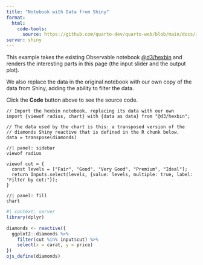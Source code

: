 ```yaml
---
title: "Notebook with Data from Shiny"
format:
  html:
    code-tools: 
      source: https://github.com/quarto-dev/quarto-web/blob/main/docs/interactive/ojs/examples/_shiny/data/data-shiny-ojs.qmd
server: shiny
---
```


This example takes the existing Observable notebook [\@d3/hexbin](https://observablehq.com/@d3/hexbin) and renders the interesting parts in this page (the input slider and the output plot).

We also replace the data in the original notebook with our own copy of the data from Shiny, adding the ability to filter the data.

Click the **Code** button above to see the source code.

```ojs
// Import the hexbin notebook, replacing its data with our own
import {viewof radius, chart} with {data as data} from "@d3/hexbin";

// The data used by the chart is this: a transposed version of the
// diamonds Shiny reactive that is defined in the R chunk below.
data = transpose(diamonds)
```

```ojs
//| panel: sidebar
viewof radius

viewof cut = {
  const levels = ["Fair", "Good", "Very Good", "Premium", "Ideal"];
  return Inputs.select(levels, {value: levels, multiple: true, label: "Filter by cut:"});
}
```

```ojs
//| panel: fill
chart
```

```r
#| context: server
library(dplyr)

diamonds <- reactive({
  ggplot2::diamonds %>%
    filter(cut %in% input$cut) %>%
    select(x = carat, y = price)
})
ojs_define(diamonds)
```